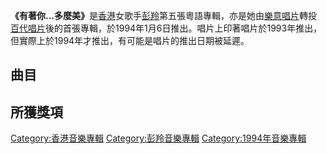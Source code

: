 {{Album infobox | <!-- See Wikipedia:WikiProject_Albums -->
| Name       = 有著你…多麼美
| Type       = 專輯
| Artist     = [[彭羚|彭羚]]
| Cover      = 彭羚 有著你…多麼美.JPG
| Released   = 1994年1月6日
| Recorded   = 1993年10月
| Genre      = [[粵語流行音樂|粵語流行音樂]]
| Length     = 52:55
| Label      = [[百代唱片_(香港)|百代唱片]]
| Producer   = [[梁榮駿|梁榮駿]]
| Last album  = [[See_for_Cass|See for Cass]]<br />(1993年5月6日)
| This album  = '''有著你…多麼美'''<br />(1994年1月6日)
| Next album  = [[Love_Is_True|Love Is True]]<br />(1994年4月)
}}

'''《有著你…多麼美》'''是[[香港|香港]]女歌手[[彭羚|彭羚]]第五張粵語專輯，亦是她由[[樂意唱片|樂意唱片]]轉投[[百代唱片_(香港)|百代唱片]]後的首張專輯，於1994年1月6日推出。唱片上印著唱片於1993年推出，但實際上於1994年才推出，有可能是唱片的推出日期被延遲。

== 曲目 ==
{{Tracklist
| collapsed = 
| headline = 
| font_size = 
| total_length = 52:55

| all_writing = 
| all_music = 
| all_lyrics = 
| all_arranger = 
| all_producer = [[Alvin_Leong|Alvin Leong]]
| all_except = 

| extra_column =

| title1 = 如果得不到愛情
| music1 = [[C._Y._Kong|C. Y. Kong]]
| lyrics1 = [[林夕|林夕]]
| arranger1 = C. Y. Kong
| longnote1 = 
| length1 = 4:29

| title2 = 把你怨恨
| music2 = [[游鴻明|游鴻明]]
| lyrics2 = [[林振強|林振強]]
| arranger2 = [[Ted_Lo|Ted Lo]]
| longnote2 = 原曲為[[裘海正|裘海正]]的《你說你比較習慣一個人》<br>同曲異詞作品：[[彭家麗|彭家麗]]《原來只喜歡孤單一個》
| length2 = 4:23

| title3 = 一個女人兩個男人
| music3 = [[Vassal_Benford|Vassal Benford]]<br>[[Ronald_Spearman|Ronald Spearman]]
| lyrics3 = 林夕
| arranger3 = [[Gary_Tong|Gary Tong]]
| longnote3 = 原曲為[https://en.wikipedia.org/wiki/Jade_(R%26B_group) Jade]的《One Woman》
| length3 = 4:47

| title4 = 這夜你好嘛？
| music4 = C. Y. Kong
| lyrics4 = 林振強
| arranger4 = C. Y. Kong
| longnote4 = 
| length4 = 4:11

| title5 = 有著你……多麼美
| music5 = [[林敏怡|林敏怡]]
| lyrics5 = [[林敏驄|林敏驄]]
| arranger5 = 林敏怡
| longnote5 = 
| length5 = 4:47

| title6 = 戀火
| music6 = [[布袋寅泰|布袋寅泰]]
| lyrics6 = [[周禮茂|周禮茂]]
| arranger6 = C. Y. Kong
| longnote6 = 原曲為[[今井美樹|今井美樹]]的《The Days I Spent With You》<br>同曲異詞作品：[[黃雅珉|黃雅珉]]《唱著情歌離開你》
| length6 = 4:23

| title7 = 深宵至破曉
| music7 = [[Phil_Galdston|Phil Galdston]]<br>[[Mark_Holden|Mark Holden]]
| lyrics7 = [[李敏_(香港)|李敏]]
| arranger7 = [[麥皓輪|麥皓輪]]
| longnote7 = 原曲為[[Stacy_Earl|Stacy Earl]]的《Slowly》
| length7 = 5:02

| title8 = 今生不再
| music8 = [[Narada_Michael_Walden|Narada Michael Walden]]<br>[[Allee_Willis|Allee Willis]]<br>[[Louis_Biancaniello|Louis Biancaniello]]
| lyrics8 = 林夕
| arranger8 = Ted Lo
| longnote8 = 原曲為[[Cherrelle|Cherrelle]]的《Never In My Life》
| length8 = 5:10

| title9 = 你錯 我錯 她也錯
| music9 = [[劉志宏|劉志宏]]
| lyrics9 = [[潘源良|潘源良]]
| arranger9 = Gary Tong
| longnote9 = 
| length9 = 3:33

| title10 = 當初手牽手
| music10 = [[黃霑|黃霑]]
| lyrics10 = 林夕
| arranger10 = Ted Lo
| longnote10 = 
| length10 = 3:25

| title11 = 戀火
| music11 = 布袋寅泰
| lyrics11 = 周禮茂
| arranger11 = C. Y. Kong
| note11 = Remix
| longnote11 = 
| length11 = 3:52

| title12 = 如果得不到愛情
| music12 = C. Y. Kong
| lyrics12 = 林夕
| arranger12 = C. Y. Kong
| note12 = Remix
| longnote12 = 
| length12 = 4:47
}}

== 所獲獎項 ==

{{彭羚}}

[[Category:香港音樂專輯|Category:香港音樂專輯]]
[[Category:彭羚音樂專輯|Category:彭羚音樂專輯]]
[[Category:1994年音樂專輯|Category:1994年音樂專輯]]